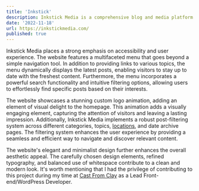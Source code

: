 ```yaml
---
title: 'Inkstick'
description: Inkstick Media is a comprehensive blog and media platform that covers a wide range of topics, providing insightful and thought-provoking content.
date: '2022-11-18'
url: https://inkstickmedia.com/
published: true
---
```


Inkstick Media places a strong emphasis on accessibility and user experience. The website features a multifaceted menu that goes beyond a simple navigation tool. In addition to providing links to various topics, the menu dynamically displays the latest posts, enabling visitors to stay up to date with the freshest content. Furthermore, the menu incorporates a powerful search functionality and intuitive filtering options, allowing users to effortlessly find specific posts based on their interests.

The website showcases a stunning custom logo animation, adding an element of visual delight to the homepage. This animation adds a visually engaging element, capturing the attention of visitors and leaving a lasting impression. Additionally, Inkstick Media implements a robust post-filtering system across different categories, topics, [locations](https://inkstickmedia.com/location/ukraine/), and date archive pages. The filtering system enhances the user experience by providing a seamless and efficient way to navigate and discover relevant content.

The website's elegant and minimalist design further enhances the overall aesthetic appeal. The carefully chosen design elements, refined typography, and balanced use of whitespace contribute to a clean and modern look. It's worth mentioning that I had the privilege of contributing to this project during my time at [Cast From Clay](https://castfromclay.co.uk/) as a Lead Front-end/WordPress Developer.
